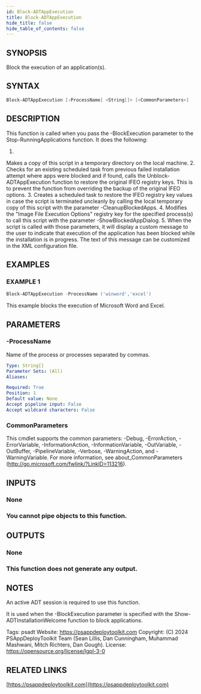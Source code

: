 ```yaml
---
id: Block-ADTAppExecution
title: Block-ADTAppExecution
hide_title: false
hide_table_of_contents: false
---
```


## SYNOPSIS

Block the execution of an application(s).

## SYNTAX

```powershell
Block-ADTAppExecution [-ProcessName] <String[]> [<CommonParameters>]
```

## DESCRIPTION

This function is called when you pass the -BlockExecution parameter to the Stop-RunningApplications function.
It does the following:

1. 
Makes a copy of this script in a temporary directory on the local machine.
2. 
Checks for an existing scheduled task from previous failed installation attempt where apps were blocked and if found, calls the Unblock-ADTAppExecution function to restore the original IFEO registry keys.
    This is to prevent the function from overriding the backup of the original IFEO options.
3. 
Creates a scheduled task to restore the IFEO registry key values in case the script is terminated uncleanly by calling the local temporary copy of this script with the parameter -CleanupBlockedApps.
4. 
Modifies the "Image File Execution Options" registry key for the specified process(s) to call this script with the parameter -ShowBlockedAppDialog.
5. 
When the script is called with those parameters, it will display a custom message to the user to indicate that execution of the application has been blocked while the installation is in progress.
    The text of this message can be customized in the XML configuration file.

## EXAMPLES

### EXAMPLE 1

```powershell
Block-ADTAppExecution -ProcessName ('winword','excel')
```

This example blocks the execution of Microsoft Word and Excel.

## PARAMETERS

### -ProcessName

Name of the process or processes separated by commas.

```yaml
Type: String[]
Parameter Sets: (All)
Aliases:

Required: True
Position: 1
Default value: None
Accept pipeline input: False
Accept wildcard characters: False
```

### CommonParameters

This cmdlet supports the common parameters: -Debug, -ErrorAction, -ErrorVariable, -InformationAction, -InformationVariable, -OutVariable, -OutBuffer, -PipelineVariable, -Verbose, -WarningAction, and -WarningVariable.
For more information, see about_CommonParameters (http://go.microsoft.com/fwlink/?LinkID=113216).

## INPUTS

### None

### You cannot pipe objects to this function.
## OUTPUTS

### None

### This function does not generate any output.
## NOTES
An active ADT session is required to use this function.

It is used when the -BlockExecution parameter is specified with the Show-ADTInstallationWelcome function to block applications.

Tags: psadt
Website: https://psappdeploytoolkit.com
Copyright: (C) 2024 PSAppDeployToolkit Team (Sean Lillis, Dan Cunningham, Muhammad Mashwani, Mitch Richters, Dan Gough).
License: https://opensource.org/license/lgpl-3-0

## RELATED LINKS

[https://psappdeploytoolkit.com](https://psappdeploytoolkit.com)
